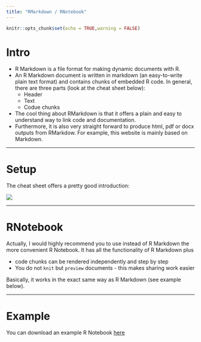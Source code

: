 ---
title: "RMarkdown / RNotebook"
---

```{r setup, include=FALSE}
knitr::opts_chunk$set(echo = TRUE,warning = FALSE)
```

# Intro

* R Markdown is a file format for making dynamic documents with R. 
* An R Markdown document is written in markdown (an easy-to-write plain text format) and contains chunks of embedded R code. In general, there are three parts (look at the cheat sheet below):
    + Header
    + Text
    + Codue chunks 
* The cool thing about RMarkdown is that it offers a plain and easy to understand way to link code and documentation.   
* Furthermore, it is also very straight forward to produce html, pdf or docx outputs from RMarkdow. For example, this website is mainly based on Markdown.

***

# Setup
The cheat sheet offers a pretty good introduction: 
 
![](Files/rmarkdown-screenshot.PNG)

***

# RNotebook

Actually, I would highly recommend you to use instead of R Markdown the more convenient R Notebook. It has all the functionality of R Markdown plus

* code chunks can be rendered independently and step by step
* You do not `knit` but `preview` documents - this makes sharing work easier

Basically, it works in the exact same way as R Markdown (see example below).

***

# Example
You can download an example R Notebook [here](https://raw.githubusercontent.com/BeSeLuFri/RforISG/master/Files/Course%20Scripts/R_Markdown_Example.Rmd) 
